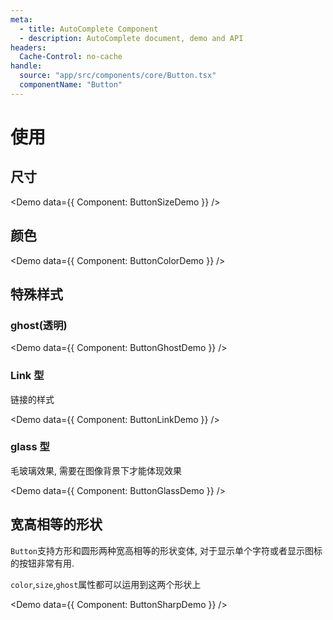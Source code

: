 ```yaml
---
meta:
  - title: AutoComplete Component
  - description: AutoComplete document, demo and API
headers:
  Cache-Control: no-cache
handle:
  source: "app/src/components/core/Button.tsx"
  componentName: "Button"
---
```



# 使用

## 尺寸

<Demo data={{ Component: ButtonSizeDemo }} />

## 颜色

<Demo data={{ Component: ButtonColorDemo }} />

## 特殊样式

### ghost(透明)

<Demo data={{ Component: ButtonGhostDemo }} />

### Link 型

链接的样式

<Demo data={{ Component: ButtonLinkDemo }} />

### glass 型

毛玻璃效果, 需要在图像背景下才能体现效果

<Demo data={{ Component: ButtonGlassDemo }} />

## 宽高相等的形状

`Button`支持方形和圆形两种宽高相等的形状变体, 对于显示单个字符或者显示图标的按钮非常有用.

`color`,`size`,`ghost`属性都可以运用到这两个形状上

<Demo data={{ Component: ButtonSharpDemo }} />
